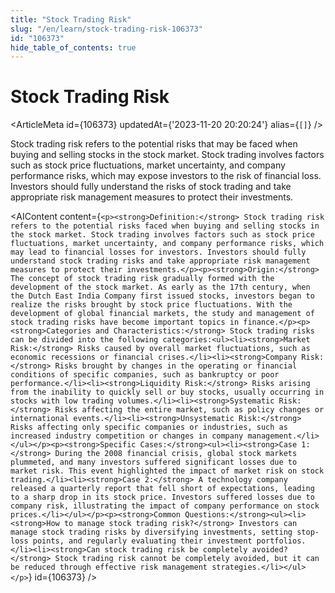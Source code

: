 ```yaml
---
title: "Stock Trading Risk"
slug: "/en/learn/stock-trading-risk-106373"
id: "106373"
hide_table_of_contents: true
---
```



# Stock Trading Risk

<ArticleMeta id={106373} updatedAt={'2023-11-20 20:20:24'} alias={`[]`} />
<div className='border-solid border-b border-t-0 my-4 border-[var(--ifm-color-gray-300)]' />

Stock trading risk refers to the potential risks that may be faced when buying and selling stocks in the stock market. Stock trading involves factors such as stock price fluctuations, market uncertainty, and company performance risks, which may expose investors to the risk of financial loss. Investors should fully understand the risks of stock trading and take appropriate risk management measures to protect their investments.

<AIContent content={`<p><strong>Definition:</strong> Stock trading risk refers to the potential risks faced when buying and selling stocks in the stock market. Stock trading involves factors such as stock price fluctuations, market uncertainty, and company performance risks, which may lead to financial losses for investors. Investors should fully understand stock trading risks and take appropriate risk management measures to protect their investments.</p><p><strong>Origin:</strong> The concept of stock trading risk gradually formed with the development of the stock market. As early as the 17th century, when the Dutch East India Company first issued stocks, investors began to realize the risks brought by stock price fluctuations. With the development of global financial markets, the study and management of stock trading risks have become important topics in finance.</p><p><strong>Categories and Characteristics:</strong> Stock trading risks can be divided into the following categories:<ul><li><strong>Market Risk:</strong> Risks caused by overall market fluctuations, such as economic recessions or financial crises.</li><li><strong>Company Risk:</strong> Risks brought by changes in the operating or financial conditions of specific companies, such as bankruptcy or poor performance.</li><li><strong>Liquidity Risk:</strong> Risks arising from the inability to quickly sell or buy stocks, usually occurring in stocks with low trading volumes.</li><li><strong>Systematic Risk:</strong> Risks affecting the entire market, such as policy changes or international events.</li><li><strong>Unsystematic Risk:</strong> Risks affecting only specific companies or industries, such as increased industry competition or changes in company management.</li></ul></p><p><strong>Specific Cases:</strong><ul><li><strong>Case 1:</strong> During the 2008 financial crisis, global stock markets plummeted, and many investors suffered significant losses due to market risk. This event highlighted the impact of market risk on stock trading.</li><li><strong>Case 2:</strong> A technology company released a quarterly report that fell short of expectations, leading to a sharp drop in its stock price. Investors suffered losses due to company risk, illustrating the impact of company performance on stock prices.</li></ul></p><p><strong>Common Questions:</strong><ul><li><strong>How to manage stock trading risk?</strong> Investors can manage stock trading risks by diversifying investments, setting stop-loss points, and regularly evaluating their investment portfolios.</li><li><strong>Can stock trading risk be completely avoided?</strong> Stock trading risk cannot be completely avoided, but it can be reduced through effective risk management strategies.</li></ul></p>`} id={106373} />
